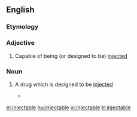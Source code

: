 ==English==

===Etymology===

{{suffix|inject|able}}

===Adjective===
{{en-adj|-}}

# Capable of being (or designed to be) [[inject]]ed

===Noun===
{{en-noun}}

# {{pharmacy}} A drug which is designed to be [[inject]]ed
#*{{quote-news|2009|January 3|Amy Zipkin|Drugstores, Too, Feel Recession Pain|New York Times|url=http://www.nytimes.com/2009/01/03/business/03interview.html
|passage=Complex high-cost drug therapy, such as '''injectables''' and infusions, are close to a $70 billion sector. }}

[[el:injectable]]
[[hu:injectable]]
[[vi:injectable]]
[[tr:injectable]]
